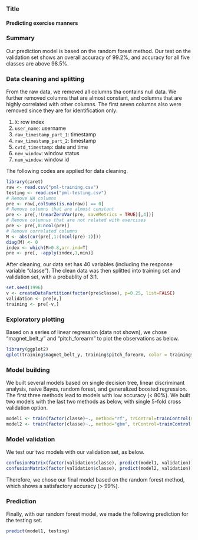### Title
#### Predicting exercise manners

### Summary
Our prediction model is based on the random forest method. Our test on the validation set shows an overall accuracy of 99.2%, and accuracy for all five classes are above 98.5%. 

### Data cleaning and splitting
From the raw data, we removed all columns tha contains null data. We further removed columns that are almost constant, and columns that are highly correlated with other columns. The first seven columns also were removed since they are for identification only:

1. `X`: row index
2. `user_name`: username
3. `raw_timestamp_part_1`: timestamp
4. `raw_timestamp_part_2`: timestamp
5. `cvtd_timestamp`: date and time
6. `new_window`: window status
7. `num_window`: window id

The following codes are applied for data cleaning.

```r
library(caret)
raw <- read.csv("pml-training.csv")
testing <- read.csv("pml-testing.csv")
# Remove NA columns
pre <- raw[,colSums(is.na(raw)) == 0]
# Remove columns that are almost constant
pre <- pre[,!(nearZeroVar(pre, saveMetrics = TRUE)[,4])]
# Remove columnus that are not related with exercises
pre <- pre[,8:ncol(pre)]
# Remove correlated columns
M <- abs(cor(pre[,1:(ncol(pre)-1)]))
diag(M) <- 0
index <- which(M>0.8,arr.ind=T)
pre <- pre[, -apply(index,1,min)]
```

After cleaning, our data set has 40 variables (including the response variable "classe"). The clean data was then splitted into training set and validation set, with a probablity of 3:1.
```r
set.seed(1996)
v <- createDataPartition(factor(pre$classe), p=0.25, list=FALSE)
validation <- pre[v,]
training <- pre[-v,]
```

### Exploratory plotting
Based on a series of linear regression (data not shown), we chose "magnet_belt_y" and "pitch_forearm" to plot the observations as below.
```r
library(ggplot2)
qplot(training$magnet_belt_y, training$pitch_forearm, color = training$classe)
```

### Model building
We built several models based on single decision tree, linear discriminant analysis, naive Bayes, random forest, and generalized boosted regression. The first three methods lead to models with low accuracy (< 80%). We built two models with the last two methods as below, with single 5-fold cross validation option.
```r
model1 <- train(factor(classe)~., method="rf", trControl=trainControl(method="cv", number=5), data=training)
model2 <- train(factor(classe)~., method="gbm", trControl=trainControl(method="cv", number=5), data=training)
```

### Model validation
We test our two models with our validation set, as below.
```r
confusionMatrix(factor(validation$classe), predict(model1, validation)) #rf model
confusionMatrix(factor(validation$classe), predict(model2, validation)) #gbm model
```
Therefore, we chose our final model based on the random forest method, which shows a satisfactory accuracy (> 99%).

### Prediction
Finally, with our random forest model, we made the following prediction for the testing set.
```r
predict(model1, testing)
```